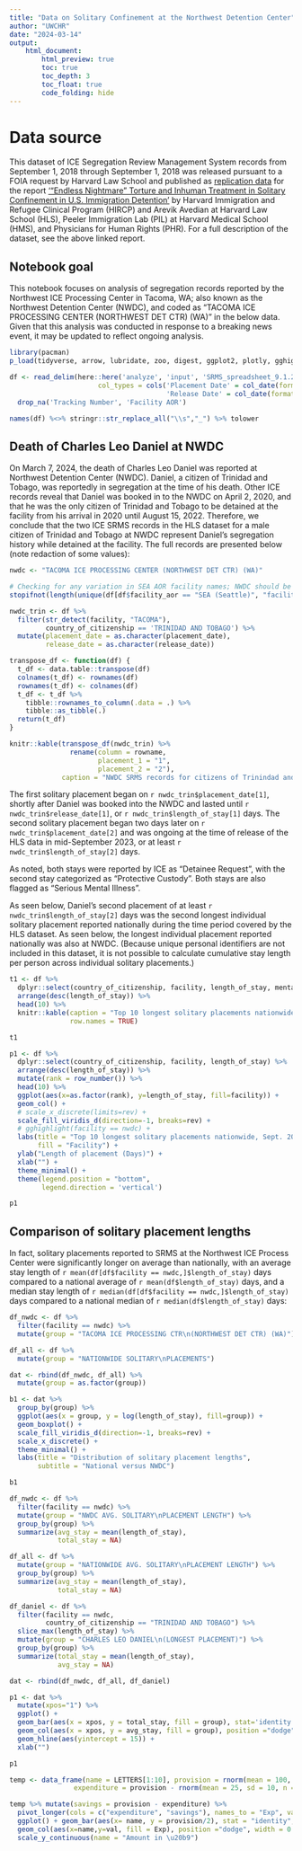```yaml
---
title: "Data on Solitary Confinement at the Northwest Detention Center"
author: "UWCHR"
date: "2024-03-14"
output:
    html_document:
        html_preview: true
        toc: true
        toc_depth: 3
        toc_float: true
        code_folding: hide
---
```


# Data source

This dataset of ICE Segregation Review Management System records from September 1, 2018 through September 1, 2018 was released pursuant to a FOIA request by Harvard Law School and published as [replication data](https://dataverse.harvard.edu/dataset.xhtml?persistentId=doi:10.7910/DVN/AT7YFA) for the report ['“Endless Nightmare” Torture and Inhuman Treatment in Solitary Confinement in U.S. Immigration Detention'](https://phr.org/our-work/resources/endless-nightmare-solitary-confinement-in-us-immigration-detention) by Harvard Immigration and Refugee Clinical Program (HIRCP) and Arevik Avedian at Harvard Law School (HLS), Peeler Immigration Lab (PIL) at Harvard Medical School (HMS), and Physicians for Human Rights (PHR). For a full description of the dataset, see the above linked report.

## Notebook goal

This notebook focuses on analysis of segregation records reported by the Northwest ICE Processing Center in Tacoma, WA; also known as the Northwest Detention Center (NWDC), and coded as "TACOMA ICE PROCESSING CENTER (NORTHWEST DET CTR) (WA)" in the below data. Given that this analysis was conducted in response to a breaking news event, it may be updated to reflect ongoing analysis.

```r

library(pacman)
p_load(tidyverse, arrow, lubridate, zoo, digest, ggplot2, plotly, gghighlight, viridis)

df <- read_delim(here::here('analyze', 'input', 'SRMS_spreadsheet_9.1.2018_-_9.1.2023_Redacted.csv.gz'), delim='|',
                      col_types = cols('Placement Date' = col_date(format="%m/%d/%Y"),
                                       'Release Date' = col_date(format="%m/%d/%Y"))) %>% 
  drop_na('Tracking Number', 'Facility AOR')

names(df) %<>% stringr::str_replace_all("\\s","_") %>% tolower

```

## Death of Charles Leo Daniel at NWDC

On March 7, 2024, the death of Charles Leo Daniel was reported at Northwest Detention Center (NWDC). Daniel, a citizen of Trinidad and Tobago, was reportedly in segregation at the time of his death. Other ICE records reveal that Daniel was booked in to the NWDC on April 2, 2020, and that he was the only citizen of Trinidad and Tobago to be detained at the facility from his arrival in 2020 until August 15, 2022. Therefore, we conclude that the two ICE SRMS records in the HLS dataset for a male citizen of Trinidad and Tobago at NWDC represent Daniel's segregation history while detained at the facility. The full records are presented below (note redaction of some values):

```r

nwdc <- "TACOMA ICE PROCESSING CENTER (NORTHWEST DET CTR) (WA)"

# Checking for any variation in SEA AOR facility names; NWDC should be only one present
stopifnot(length(unique(df[df$facility_aor == "SEA (Seattle)", "facility"])) == 1)

nwdc_trin <- df %>% 
  filter(str_detect(facility, "TACOMA"),
         country_of_citizenship == 'TRINIDAD AND TOBAGO') %>% 
  mutate(placement_date = as.character(placement_date),
         release_date = as.character(release_date))

transpose_df <- function(df) {
  t_df <- data.table::transpose(df)
  colnames(t_df) <- rownames(df)
  rownames(t_df) <- colnames(df)
  t_df <- t_df %>%
    tibble::rownames_to_column(.data = .) %>%
    tibble::as_tibble(.)
  return(t_df)
}

knitr::kable(transpose_df(nwdc_trin) %>% 
               rename(column = rowname,
                      placement_1 = "1",
                      placement_2 = "2"),
             caption = "NWDC SRMS records for citizens of Trinindad and Tobago")

```

The first solitary placement began on `r nwdc_trin$placement_date[1]`, shortly after Daniel was booked into the NWDC and lasted until `r nwdc_trin$release_date[1]`, or `r nwdc_trin$length_of_stay[1]` days. The second solitary placement began two days later on `r nwdc_trin$placement_date[2]` and was ongoing at the time of release of the HLS data in mid-September 2023, or at least `r nwdc_trin$length_of_stay[2]` days.

As noted, both stays were reported by ICE as "Detainee Request", with the second stay categorized as "Protective Custody". Both stays are also flagged as "Serious Mental Illness".

As seen below, Daniel's second placement of at least `r nwdc_trin$length_of_stay[2]` days was the second longest individual solitary placement reported nationally during the time period covered by the HLS dataset. As seen below, the longest individual placement reported nationally was also at NWDC. (Because unique personal identifiers are not included in this dataset, it is not possible to calculate cumulative stay length per person across individual solitary placements.)

```r

t1 <- df %>% 
  dplyr::select(country_of_citizenship, facility, length_of_stay, mental_illness) %>% 
  arrange(desc(length_of_stay)) %>% 
  head(10) %>% 
  knitr::kable(caption = "Top 10 longest solitary placements nationwide, Sept. 2018-Sept. 2023",
               row.names = TRUE)

t1

p1 <- df %>% 
  dplyr::select(country_of_citizenship, facility, length_of_stay) %>% 
  arrange(desc(length_of_stay)) %>% 
  mutate(rank = row_number()) %>% 
  head(10) %>% 
  ggplot(aes(x=as.factor(rank), y=length_of_stay, fill=facility)) +
  geom_col() +
  # scale_x_discrete(limits=rev) +
  scale_fill_viridis_d(direction=-1, breaks=rev) +
  # gghighlight(facility == nwdc) +
  labs(title = "Top 10 longest solitary placements nationwide, Sept. 2018-Sept. 2023",
       fill = "Facility") +
  ylab("Length of placement (Days)") +
  xlab("") +
  theme_minimal() +
  theme(legend.position = "bottom",
        legend.direction = 'vertical')

p1

```

## Comparison of solitary placement lengths

In fact, solitary placements reported to SRMS at the Northwest ICE Process Center were significantly longer on average than nationally, with an average stay length of `r mean(df[df$facility == nwdc,]$length_of_stay)` days compared to a national average of `r mean(df$length_of_stay)` days, and a median stay length of `r median(df[df$facility == nwdc,]$length_of_stay)` days compared to a national median of `r median(df$length_of_stay)` days:

```r

df_nwdc <- df %>% 
  filter(facility == nwdc) %>% 
  mutate(group = "TACOMA ICE PROCESSING CTR\n(NORTHWEST DET CTR) (WA)")

df_all <- df %>% 
  mutate(group = "NATIONWIDE SOLITARY\nPLACEMENTS")

dat <- rbind(df_nwdc, df_all) %>% 
  mutate(group = as.factor(group))

b1 <- dat %>% 
  group_by(group) %>% 
  ggplot(aes(x = group, y = log(length_of_stay), fill=group)) +
  geom_boxplot() +
  scale_fill_viridis_d(direction=-1, breaks=rev) +
  scale_x_discrete() +
  theme_minimal() +
  labs(title = "Distribution of solitary placement lengths",
       subtitle = "National versus NWDC")

b1

```

```r

df_nwdc <- df %>% 
  filter(facility == nwdc) %>% 
  mutate(group = "NWDC AVG. SOLITARY\nPLACEMENT LENGTH") %>% 
  group_by(group) %>% 
  summarize(avg_stay = mean(length_of_stay),
            total_stay = NA)

df_all <- df %>% 
  mutate(group = "NATIONWIDE AVG. SOLITARY\nPLACEMENT LENGTH") %>% 
  group_by(group) %>% 
  summarize(avg_stay = mean(length_of_stay),
            total_stay = NA)

df_daniel <- df %>% 
  filter(facility == nwdc,
         country_of_citizenship == "TRINIDAD AND TOBAGO") %>% 
  slice_max(length_of_stay) %>% 
  mutate(group = "CHARLES LEO DANIEL\n(LONGEST PLACEMENT)") %>% 
  group_by(group) %>% 
  summarize(total_stay = mean(length_of_stay),
            avg_stay = NA)

dat <- rbind(df_nwdc, df_all, df_daniel)

p1 <- dat %>% 
  mutate(xpos="1") %>% 
  ggplot() +
  geom_bar(aes(x = xpos, y = total_stay, fill = group), stat='identity', width = 0.9, alpha = 0.3) +
  geom_col(aes(x = xpos, y = avg_stay, fill = group), position ="dodge", width = 0.7) +
  geom_hline(aes(yintercept = 15)) +
  xlab("")

p1

```

```r

temp <- data_frame(name = LETTERS[1:10], provision = rnorm(mean = 100, sd = 20, n = 10),
                expenditure = provision - rnorm(mean = 25, sd = 10, n = 10))

temp %>% mutate(savings = provision - expenditure) %>%
  pivot_longer(cols = c("expenditure", "savings"), names_to = "Exp", values_to = "val") %>%
  ggplot() + geom_bar(aes(x= name, y = provision/2), stat = "identity", fill = "blue", width = 0.9, alpha = 0.3) +
  geom_col(aes(x=name,y=val, fill = Exp), position ="dodge", width = 0.7) +
  scale_y_continuous(name = "Amount in \u20b9")

```


